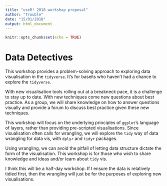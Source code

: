 ```yaml
---
title: "useR! 2018 workshop proposal"
author: "Trouble"
date: "15/01/2018"
output: html_document
---
```


```r
knitr::opts_chunk$set(echo = TRUE)
```

# Data Detectives

This workshop provides a problem-solving approach to exploring data visualisation in the `tidyverse`. It's for base`R`s who haven't had a chance to explore the `tidyverse`.  

With new visualisation tools rolling out at a breakneck pace, it is a challenge to stay up to date. With new techniques come new questions about best practice. As a group, we will share knowledge on how to answer questions visually and provide a forum to discuss best practice given these new techniques. 

This workshop will focus on the underlying principles of `ggplot`'s language of layers, rather than providing pre-scripted visualisations. Since visualisation often calls for wrangling, we will explore the `tidy` way of data wrangling for data vis, with `dplyr` and `tidyr` packages. 

Using wrangling, we can avoid the pitfall of letting data structure dictate the form of the visualisation. This workshop is for those who wish to share knowledge and ideas and/or learn about `tidy` vis.  

I think this will be a half-day workshop. If I ensure the data is relatively tidied first, then the wrangling will just be for the purposes of exploring new visualisations. 
